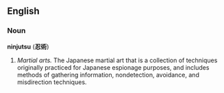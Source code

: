 {{Wikipedia}}
==English==

===Noun===
'''ninjutsu''' ('''忍術''')

#''Martial arts.'' The Japanese martial art that is a collection of techniques originally practiced for Japanese espionage purposes, and includes methods of gathering information, nondetection, avoidance, and misdirection techniques.